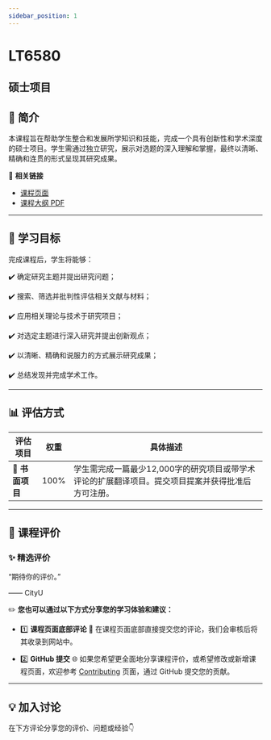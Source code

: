 ```yaml
---
sidebar_position: 1
---
```


# LT6580
## 硕士项目

## **📘 简介**
本课程旨在帮助学生整合和发展所学知识和技能，完成一个具有创新性和学术深度的硕士项目。学生需通过独立研究，展示对选题的深入理解和掌握，最终以清晰、精确和连贯的形式呈现其研究成果。

🔗 **相关链接**
- [课程页面](https://www.cityu.edu.hk/catalogue/pg/202425/course/LT6580.htm)
- [课程大纲 PDF](https://www.cityu.edu.hk/catalogue/pg/202425/course/LT6580.pdf)

---

## **🎯 学习目标**

完成课程后，学生将能够：

✔️ 确定研究主题并提出研究问题；

✔️ 搜索、筛选并批判性评估相关文献与材料；

✔️ 应用相关理论与技术于研究项目；

✔️ 对选定主题进行深入研究并提出创新观点；

✔️ 以清晰、精确和说服力的方式展示研究成果；

✔️ 总结发现并完成学术工作。

---

## **📊 评估方式**

| **评估项目**            | **权重** | **具体描述**                                                                                     |
|------------------------|---------|-----------------------------------------------------------------------------------------------|
| **📖 书面项目**          | 100%    | 学生需完成一篇最少12,000字的研究项目或带学术评论的扩展翻译项目。提交项目提案并获得批准后方可注册。                              |

---

## **💬 课程评价**

### ✨ **精选评价**
<div className={commentStyles.commentBox}>
    <p className={commentStyles.commentText}>
        “期待你的评价。”
    </p>
    <p className={commentStyles.commentAuthor}>—— CityU</p>
</div>

✏️ **您也可以通过以下方式分享您的学习体验和建议：**

- 1️⃣ **课程页面底部评论**
💬 在课程页面底部直接提交您的评论，我们会审核后将其收录到网站中。

- 2️⃣ **GitHub 提交**
🌐 如果您希望更全面地分享课程评价，或希望修改或新增课程页面，欢迎参考 [Contributing](https://penjc.github.io/CityU/contributing) 页面，通过 GitHub 提交您的贡献。

---

## **💡 加入讨论**

在下方评论分享您的评价、问题或经验👇
<Utterances />
